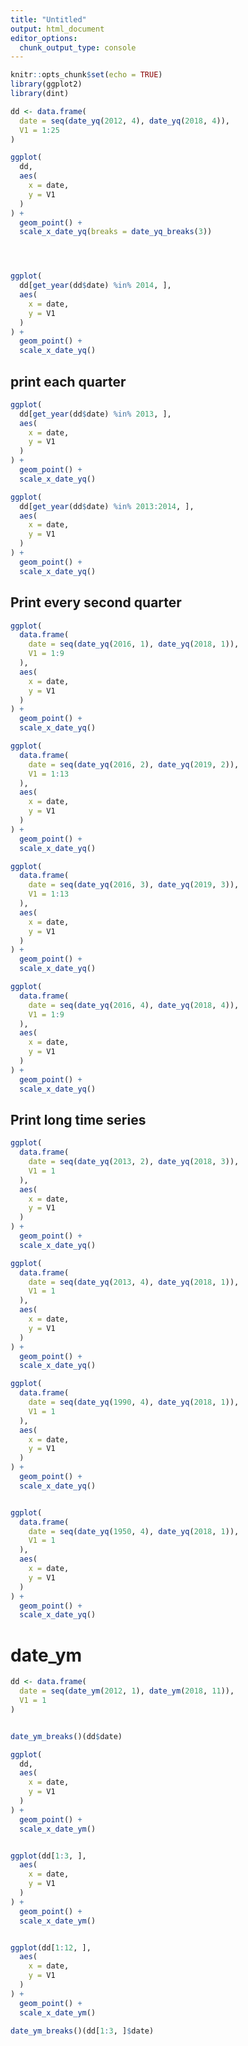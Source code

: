 ```yaml
---
title: "Untitled"
output: html_document
editor_options: 
  chunk_output_type: console
---
```


```r
knitr::opts_chunk$set(echo = TRUE)
library(ggplot2)
library(dint)
```


```r

dd <- data.frame(
  date = seq(date_yq(2012, 4), date_yq(2018, 4)),
  V1 = 1:25
)

ggplot(
  dd,
  aes(
    x = date,
    y = V1
  )
) + 
  geom_point() +
  scale_x_date_yq(breaks = date_yq_breaks(3)) 




ggplot(
  dd[get_year(dd$date) %in% 2014, ],
  aes(
    x = date,
    y = V1
  )
) + 
  geom_point() +
  scale_x_date_yq()


```



## print each quarter

```r

ggplot(
  dd[get_year(dd$date) %in% 2013, ],
  aes(
    x = date,
    y = V1
  )
) + 
  geom_point() +
  scale_x_date_yq()

ggplot(
  dd[get_year(dd$date) %in% 2013:2014, ],
  aes(
    x = date,
    y = V1
  )
) + 
  geom_point() +
  scale_x_date_yq()


```


## Print every second quarter

```r

ggplot(
  data.frame(
    date = seq(date_yq(2016, 1), date_yq(2018, 1)),
    V1 = 1:9
  ),
  aes(
    x = date,
    y = V1
  )
) + 
  geom_point() +
  scale_x_date_yq()

ggplot(
  data.frame(
    date = seq(date_yq(2016, 2), date_yq(2019, 2)),
    V1 = 1:13
  ),
  aes(
    x = date,
    y = V1
  )
) + 
  geom_point() +
  scale_x_date_yq()

ggplot(
  data.frame(
    date = seq(date_yq(2016, 3), date_yq(2019, 3)),
    V1 = 1:13
  ),
  aes(
    x = date,
    y = V1
  )
) + 
  geom_point() +
  scale_x_date_yq()

ggplot(
  data.frame(
    date = seq(date_yq(2016, 4), date_yq(2018, 4)),
    V1 = 1:9
  ),
  aes(
    x = date,
    y = V1
  )
) + 
  geom_point() +
  scale_x_date_yq()

```



## Print long time series

```r

ggplot(
  data.frame(
    date = seq(date_yq(2013, 2), date_yq(2018, 3)),
    V1 = 1
  ),
  aes(
    x = date,
    y = V1
  )
) + 
  geom_point() +
  scale_x_date_yq()

ggplot(
  data.frame(
    date = seq(date_yq(2013, 4), date_yq(2018, 1)),
    V1 = 1
  ),
  aes(
    x = date,
    y = V1
  )
) + 
  geom_point() +
  scale_x_date_yq()

ggplot(
  data.frame(
    date = seq(date_yq(1990, 4), date_yq(2018, 1)),
    V1 = 1
  ),
  aes(
    x = date,
    y = V1
  )
) + 
  geom_point() +
  scale_x_date_yq()


ggplot(
  data.frame(
    date = seq(date_yq(1950, 4), date_yq(2018, 1)),
    V1 = 1
  ),
  aes(
    x = date,
    y = V1
  )
) + 
  geom_point() +
  scale_x_date_yq()


```


# date_ym

```r
dd <- data.frame(
  date = seq(date_ym(2012, 1), date_ym(2018, 11)),
  V1 = 1
)


date_ym_breaks()(dd$date)

ggplot(
  dd,
  aes(
    x = date,
    y = V1
  )
) +
  geom_point() +
  scale_x_date_ym()


ggplot(dd[1:3, ],
  aes(
    x = date,
    y = V1
  )
) +
  geom_point() +
  scale_x_date_ym()


ggplot(dd[1:12, ],
  aes(
    x = date,
    y = V1
  )
) +
  geom_point() +
  scale_x_date_ym()

date_ym_breaks()(dd[1:3, ]$date)

```

